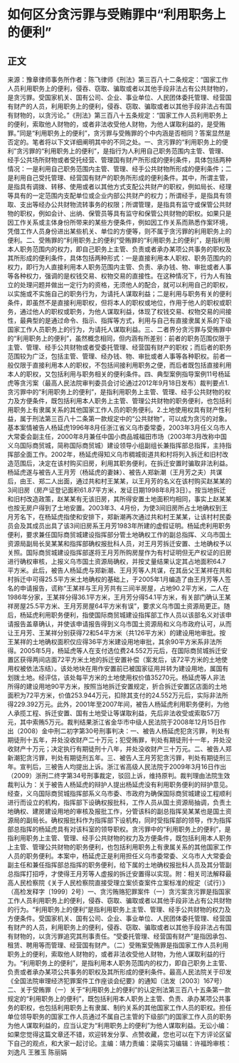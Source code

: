 # 如何区分贪污罪与受贿罪中“利用职务上的便利”
## 正文
来源：豫章律师事务所作者：陈飞律师《刑法》第三百八十二条规定：“国家工作人员利用职务上的便利，侵吞、窃取、骗取或者以其他手段非法占有公共财物的，是贪污罪。受国家机关、国有公司、企业、事业单位、人民团体委托管理、经营国有财产的人员，利用职务上的便利，侵吞、窃取、骗取或者以其他手段非法占有国有财物的，以贪污论。”《刑法》第三百八十五条规定：“国家工作人员利用职务上的便利，索取他人财物的，或者非法收受他人财物，为他人谋取利益的，是受贿罪。”同是“利用职务上的便利”，贪污罪与受贿罪的个中内涵是否相同？答案显然是否定的。笔者将以下文详细阐明其中的不同之处。一、贪污罪的“利用职务上的便利”贪污罪的“利用职务上的便利”，是指行为人利用自己职务范围内主管、管理、经手公共场所财物或者受托经营、管理国有财产所形成的便利条件，具体包括两种情况：一是利用自己职务范围内主管、管理、经手公共财物所形成的便利条件；二是利用自己受托管理、经营国有财产的职务所形成的便利条件。其中，所谓主管，是指具有调拨、转移、使用或者以其他方式支配公共财产的职权，例如局长、经理等具有的一定范围内支配单位或企业内部公共财产的权力；所谓经手，是指具有领取、支出等经办公共财物流转事务的权限；所谓管理，是指具有监守或保管公共财物的职权，例如会计、出纳、保管员等具有监守和保管公共财物的职权。如果只是因工作关系或主体身份所带来的某些方便条件，例如因工作关系而熟悉作案环境，凭借工作人员身份进出某些机关、单位的方便等，则不属于贪污罪的利用职务上的便利。二、受贿罪的“利用职务上的便利”受贿罪的“利用职务上的便利”，是指利用本人职务范围内的权力，即自己职务上主管、负责或者承办某项公共事务的职权及其所形成的便利条件，具体包括两种形式：一是直接利用本人职权、职务范围内的权力，即行为人直接利用本人职务范围内主管、负责、承办钱、物、审批或者人事等各种权力，强调的是权钱交易、权物交易的直接性。在这种情况下，行为人有独立的处理问题并做出一定行为的资格，无须他人的配合，就可以利用自己的职权，以实施或不实施自己的职务行为，为请托人谋取利益；二是利用与职务有关的便利条件，即虽然不是直接利用职权，但将本人的职权或地位，作用于他人的职权或职务，通过他人的职权或职务，为他人谋取利益，体现了权钱交易、权物交易的间接性，最典型的是通过命令、指示、指挥等方式，利用与自己有直接隶属关系的下级国家工作人员职务上的行为，为请托人谋取利益。三、二者界分贪污罪与受贿罪中的“利用职务上的便利”，虽然概念相同，但内涵有所差别：前者的职务范围仅限于主管、管理、经手公共财物或者受委托管理、经营国有财产的职权；而后者的职务范围较为广泛，包括主管、管理、经办钱、物、审批或者人事等各种职权。前者一般仅限于直接利用本人的职权，不包括间接利用职务之便，而后者既包括直接利用本人的职权，又包括利用与职务相关的便利条件。四、典型案例指导案例11号杨延虎等贪污案（最高人民法院审判委员会讨论通过2012年9月18日发布）裁判要点1.贪污罪中的“利用职务上的便利”，是指利用职务上主管、管理、经手公共财物的权力及方便条件，既包括利用本人职务上主管、管理公共财物的职务便利，也包括利用职务上有隶属关系的其他国家工作人员的职务便利。2.土地使用权具有财产性利益，属于刑法第三百八十二条第一款规定中的“公共财物”，可以成为贪污的对象。基本案情被告人杨延虎1996年8月任浙江省义乌市委常委，2003年3月任义乌市人大常委会副主任，2000年8月兼任中国小商品城福田市场（2003年3月改称中国义乌国际商贸城，简称国际商贸城）建设领导小组副组长兼指挥部总指挥，主持指挥部全面工作。2002年，杨延虎得知义乌市稠城街道共和村将列入拆迁和旧村改造范围后，决定在该村购买旧房，利用其职务便利，在拆迁安置时骗取非法利益。杨延虎遂与被告人王月芳（杨延虎的妻妹）、被告人郑新潮（王月芳之夫）共谋后，由王、郑二人出面，通过共和村王某某，以王月芳的名义在该村购买赵某某的3间旧房（房产证登记面积61.87平方米，发证日期1998年8月3日）。按当地拆迁和旧村改造政策，赵某某有无该旧房，其所得安置土地面积均相同，事实上赵某某也按无房户得到了土地安置。2003年3、4月份，为使3间旧房所占土地确权到王月芳名下，在杨延虎指使和安排下，郑新潮再次通过共和村王某某，让该村村民委员会及其成员出具了该3间旧房系王月芳1983年所建的虚假证明。杨延虎利用职务便利，要求兼任国际商贸城建设指挥部分管土地确权工作的副总指挥、义乌市国土资源局副局长吴某某和指挥部确权报批科人员，对王月芳拆迁安置、土地确权予以关照。国际商贸城建设指挥部遂将王月芳所购房屋作为有村证明但无产权证的旧房进行确权审核，上报义乌市国土资源局确权，并按丈量结果认定其占地面积64.7平方米。此后，被告人杨延虎与郑新潮、王月芳等人共谋，在其岳父王某祥在共和村拆迁中可得25.5平方米土地确权的基础上，于2005年1月编造了由王月芳等人签名的申请报告，谎称“王某祥与王月芳共有三间半房屋，占地90.2平方米，二人在1986年分家，王某祥分得36.1平方米，王月芳分得54.1平方米，有关部门确认王某祥房屋25.5平方米、王月芳房屋64平方米有误”，要求义乌市国土资源局更正。随后，杨延虎利用职务便利，指使国际商贸城建设指挥部工作人员以该部名义对该申请报告盖章确认，并使该申请报告得到义乌市国土资源局和义乌市政府认可，从而让王月芳、王某祥分别获得72和54平方米（共126平方米）的建设用地审批。按王某祥的土地确权面积仅应得36平方米建设用地审批，其余90平方米系非法所得。2005年5月，杨延虎等人在支付选位费24.552万元后，在国际商贸城拆迁安置区获得两间店面72平方米土地的拆迁安置补偿（案发后，该72平方米的土地使用权被依法冻结）。该处地块在用作安置前已被国家征用并转为建设用地，属国有划拨土地。经评估，该处每平方米的土地使用权价值35270元。杨延虎等人非法所得的建设用地90平方米，按照当地拆迁安置规定，折合拆迁安置区店面的土地面积为72平方米，价值253.944万元，扣除其支付的24.552万元后，实际非法所得229.392万元。此外，2001年至2007年间，被告人杨延虎利用职务便利，为他人承揽工程、拆迁安置、国有土地受让等谋取利益，先后非法收受或索取57万元，其中索贿5万元。裁判结果浙江省金华市中级人民法院于2008年12月15日作出（2008）金中刑二初字第30号刑事判决：一、被告人杨延虎犯贪污罪，判处有期徒刑十五年，并处没收财产二十万元；犯受贿罪，判处有期徒刑十一年，并处没收财产十万元；决定执行有期徒刑十八年，并处没收财产三十万元。二、被告人郑新潮犯贪污罪，判处有期徒刑五年。三、被告人王月芳犯贪污罪，判处有期徒刑三年。宣判后，三被告人均提出上诉。浙江省高级人民法院于2009年3月16日作出（2009）浙刑二终字第34号刑事裁定，驳回上诉，维持原判。裁判理由法院生效裁判认为：关于被告人杨延虎的辩护人提出杨延虎没有利用职务便利的辩护意见。经查，义乌国际商贸城指挥部系义乌市委、市政府为确保国际商贸城建设工程顺利进行而设立的机构，指挥部下设确权报批科，工作人员从国土资源局抽调，负责土地确权、建房建设用地的审核及报批工作，分管该科的副总指挥吴某某也是国土资源局的副局长。确权报批科作为指挥部下设机构，同时受指挥部的领导，作为指挥部总指挥的杨延虎具有对该科室的领导职权。贪污罪中的“利用职务上的便利”，是指利用职务上主管、管理、经手公共财物的权力及方便条件，既包括利用本人职务上主管、管理公共财物的职务便利，也包括利用职务上有隶属关系的其他国家工作人员的职务便利。本案中，杨延虎正是利用担任义乌市委常委、义乌市人大常委会副主任和兼任指挥部总指挥的职务便利，给下属的土地确权报批科人员及其分管副总指挥打招呼，才使得王月芳等人虚报的拆迁安置得以实现。附：相关司法解释最高人民检察院《关于人民检察院直接受理立案侦查案件立案标准的规定（试行）》（高检发释字〔1999〕2号）一、贪污贿赂犯罪案件（一）贪污案贪污罪是指国家工作人员利用职务上的便利，侵吞、窃取、骗取或者以其他手段非法占有公共财物的行为。“利用职务上的便利”是指利用职务上主管、管理、经手公共财物的权力及方便条件。受国家机关、国有公司、企业、事业单位、人民团体委托管理、经营国有财产的人员，利用职务上的便利，侵吞、窃取、骗取或者以其他手段非法占有国有财物的，以贪污罪追究其刑事责任。“受委托管理、经营国有财产”是指因承包、租赁、聘用等而管理、经营国有财产。（二）受贿案受贿罪是指国家工作人员利用职务上的便利，索取他人财物的，或者非法收受他人财物，为他人谋取利益的行为。“利用职务上的便利”，是指利用本人职务范围内的权力，即自己职务上主管、负责或者承办某项公共事务的职权及其所形成的便利条件。最高人民法院关于印发《全国法院审理经济犯罪案件工作座谈会纪要》的通知（法发〔2003〕167号）二、关于受贿罪（一）关于“利用职务上的便利”的认定刑法第三百八十五条第一款规定的“利用职务上的便利”，既包括利用本人职务上主管、负责、承办某项公共事务的职权，也包括利用职务上有隶属、制约关系的其他国家工作人员的职权。担任单位领导职务的国家工作人员通过不属自己主管的下级部门的国家工作人员的职务为他人谋取利益的，应当认定为“利用职务上的便利”为他人谋取利益。无讼小编：如果您觉得这篇文章还不错，欢迎转发分享、点赞收藏，您也可以在下方评论区留下自己的观点，和大家一起讨论。主编：靖力责编：梁萌实习编辑：许福玲审核：刘逸凡 王雅玉 陈丽娟